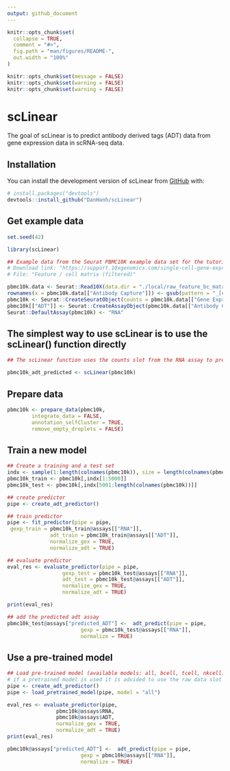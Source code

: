 ```yaml
---
output: github_document
---
```


<!-- README.md is generated from README.Rmd. Please edit that file -->

```r
knitr::opts_chunk$set(
  collapse = TRUE,
  comment = "#>",
  fig.path = "man/figures/README-",
  out.width = "100%"
)

knitr::opts_chunk$set(message = FALSE)
knitr::opts_chunk$set(warning = FALSE)
knitr::opts_chunk$set(warning = FALSE)


```

# scLinear

<!-- badges: start -->
<!-- badges: end -->

The goal of scLinear is to predict antibody derived tags (ADT) data from gene expression data in scRNA-seq data.

## Installation

You can install the development version of scLinear from [GitHub](https://github.com/) with:

``` r
# install.packages("devtools")
devtools::install_github("DanHanh/scLinear")
```

## Get example data

```r
set.seed(42)

library(scLinear)

## Example data from the Seurat PBMC10K example data set for the tutorial: https://satijalab.org/seurat/articles/multimodal_vignette.html.
# Download link: "https://support.10xgenomics.com/single-cell-gene-expression/datasets/3.0.0/pbmc_10k_protein_v3".
# File: "Feature / cell matrix (filtered)"

pbmc10k.data <- Seurat::Read10X(data.dir = "./local/raw_feature_bc_matrix/pbmc_10k_protein_v3_filtered_feature_bc_matrix/filtered_feature_bc_matrix")
rownames(x = pbmc10k.data[["Antibody Capture"]]) <- gsub(pattern = "_[control_]*TotalSeqB", replacement = "", x = rownames(x = pbmc10k.data[["Antibody Capture"]]))
pbmc10k <- Seurat::CreateSeuratObject(counts = pbmc10k.data[["Gene Expression"]], min.cells = 1, min.features = 1)
pbmc10k[["ADT"]] <- Seurat::CreateAssayObject(pbmc10k.data[["Antibody Capture"]][, colnames(x = pbmc10k)])
Seurat::DefaultAssay(pbmc10k) <- "RNA"

```

## The simplest way to use scLinear is to use the scLinear() function directly

```r
## The scLinear function uses the counts slot from the RNA assay to predict the ADT assay. The functions performs the default preprocessing steps and returns a Seurat object with the added "predicted_ADT" assay.

pbmc10k_adt_predicted <- scLinear(pbmc10k)

```


## Prepare data

```r
pbmc10k <- prepare_data(pbmc10k,
 		integrate_data = FALSE,
 		annotation_selfCluster = TRUE, 
 		remove_empty_droplets = FALSE)


```


## Train a new model

```r
## Create a training and a test set
indx <- sample(1:length(colnames(pbmc10k)), size = length(colnames(pbmc10k)), replace = FALSE)
pbmc10k_train <- pbmc10k[,indx[1:5000]]
pbmc10k_test <- pbmc10k[,indx[5001:length(colnames(pbmc10k))]]

## create predictor
pipe <- create_adt_predictor()

## train predictor
pipe <- fit_predictor(pipe = pipe,
 gexp_train = pbmc10k_train@assays[["RNA"]],
              adt_train = pbmc10k_train@assays[["ADT"]],
              normalize_gex = TRUE,
              normalize_adt = TRUE)

## evaluate predictor
eval_res <- evaluate_predictor(pipe = pipe,
                  gexp_test = pbmc10k_test@assays[["RNA"]],
                  adt_test = pbmc10k_test@assays[["ADT"]],
                  normalize_gex = TRUE,
                  normalize_adt = TRUE)

print(eval_res)

## add the predicted adt assay
pbmc10k_test@assays["predicted_ADT"] <-  adt_predict(pipe = pipe,
 						gexp = pbmc10k_test@assays[["RNA"]],
 						normalize = TRUE)
```



## Use a pre-trained model

```r

## Load pre-trained model (available models: all, bcell, tcell, nkcell)
# if a pretrained model is used it is advided to use the raw data slot from the RNA assay, and normalization = TRUE, to ensure that the input data is normalized the same way as for the training data.
pipe <- create_adt_predictor()
pipe <- load_pretrained_model(pipe, model = "all")

eval_res <- evaluate_predictor(pipe,
 				pbmc10k@assays$RNA,
 				pbmc10k@assays$ADT,
 				normalize_gex = TRUE,
 				normalize_adt = TRUE)
print(eval_res)

pbmc10k@assays["predicted_ADT"] <-  adt_predict(pipe = pipe,
 						gexp = pbmc10k@assays[["RNA"]],
 						normalize = TRUE)

```

